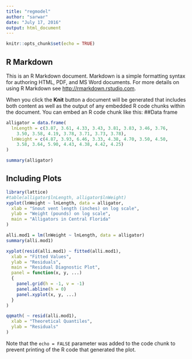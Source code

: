 ```yaml
---
title: "regmodel"
author: "sarwar"
date: "July 17, 2016"
output: html_document
---
```


```r
knitr::opts_chunk$set(echo = TRUE)
```

## R Markdown

This is an R Markdown document. Markdown is a simple formatting syntax for authoring HTML, PDF, and MS Word documents. For more details on using R Markdown see <http://rmarkdown.rstudio.com>.

When you click the **Knit** button a document will be generated that includes both content as well as the output of any embedded R code chunks within the document. You can embed an R code chunk like this:
##Data frame
```r
alligator = data.frame(
  lnLength = c(3.87, 3.61, 4.33, 3.43, 3.81, 3.83, 3.46, 3.76,
    3.50, 3.58, 4.19, 3.78, 3.71, 3.73, 3.78),
  lnWeight = c(4.87, 3.93, 6.46, 3.33, 4.38, 4.70, 3.50, 4.50,
    3.58, 3.64, 5.90, 4.43, 4.38, 4.42, 4.25)
)
```

```r
summary(alligator)
```

## Including Plots
```r

library(lattice)
#table(alligator$lnLength, alligator$lnWeight)
xyplot(lnWeight ~ lnLength, data = alligator,
  xlab = "Snout vent length (inches) on log scale",
  ylab = "Weight (pounds) on log scale",
  main = "Alligators in Central Florida"
)
```

```r
alli.mod1 = lm(lnWeight ~ lnLength, data = alligator)
summary(alli.mod1)
```

```r

xyplot(resid(alli.mod1) ~ fitted(alli.mod1),
  xlab = "Fitted Values",
  ylab = "Residuals",
  main = "Residual Diagnostic Plot",
  panel = function(x, y, ...)
  {
    panel.grid(h = -1, v = -1)
    panel.abline(h = 0)
    panel.xyplot(x, y, ...)
  }
)
```

```r
qqmath( ~ resid(alli.mod1),
  xlab = "Theoretical Quantiles",
  ylab = "Residuals"
)
```

Note that the `echo = FALSE` parameter was added to the code chunk to prevent printing of the R code that generated the plot.